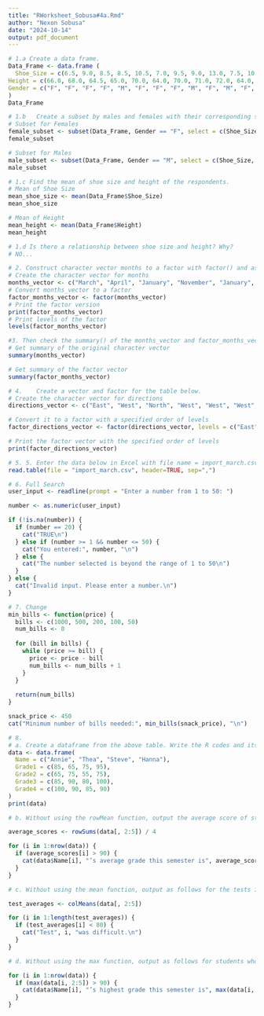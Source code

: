 ```yaml
---
title: "RWorksheet_Sobusa#4a.Rmd"
author: "Nexon Sobusa"
date: "2024-10-14"
output: pdf_document
---
```


```r
# 1.a Create a data frame.
Data_Frame <- data.frame (
  Shoe_Size = c(6.5, 9.0, 8.5, 8.5, 10.5, 7.0, 9.5, 9.0, 13.0, 7.5, 10.5, 8.5, 12.0, 10.5, 13.0, 11.5, 8.5, 5.0, 10.0, 6.5, 7.5, 8.5, 10.5, 8.5, 10.5, 11.0, 9.0, 13.0),
Height = c(66.0, 68.0, 64.5, 65.0, 70.0, 64.0, 70.0, 71.0, 72.0, 64.0, 74.75, 67.0, 71.0, 71.0, 77.0, 72.0, 59.0, 62.0, 72.0, 66.0, 64.0, 67.0, 73.0, 69.0, 72.0, 70.0, 69.0, 70.0),
Gender = c("F", "F", "F", "F", "M", "F", "F", "F", "M", "F", "M", "F", "M", "M", "M", "M", "F", "F", "M", "F", "F", "M", "M", "F", "M", "M", "M", "M")
)
Data_Frame
```

```r
# 1.b	Create a subset by males and females with their corresponding shoe size and height. 
# Subset for Females
female_subset <- subset(Data_Frame, Gender == "F", select = c(Shoe_Size, Height))
female_subset

# Subset for Males
male_subset <- subset(Data_Frame, Gender == "M", select = c(Shoe_Size, Height))
male_subset
```
```r
# 1.c Find the mean of shoe size and height of the respondents. 
# Mean of Shoe Size
mean_shoe_size <- mean(Data_Frame$Shoe_Size)
mean_shoe_size

# Mean of Height
mean_height <- mean(Data_Frame$Height)
mean_height
```
```r
# 1.d Is there a relationship between shoe size and height? Why?
# NO...
```
```r
# 2. Construct character vector months to a factor with factor() and assign the result to factor_months_vector.
# Create the character vector for months
months_vector <- c("March", "April", "January", "November", "January", "September", "October", "September", "November", "August", "January", "November", "November", "February", "May", "August", "July", "December", "August", "August", "September", "November", "February", "April")
# Convert months_vector to a factor
factor_months_vector <- factor(months_vector)
# Print the factor version
print(factor_months_vector)
# Print levels of the factor
levels(factor_months_vector)

```
```r
#3.	Then check the summary() of the months_vector and factor_months_vector. | Inter- pret the results of both vectors. Are they both equally useful in this case?
# Get summary of the original character vector
summary(months_vector)

# Get summary of the factor vector
summary(factor_months_vector)

```
```r
# 4.	Create a vector and factor for the table below.
# Create the character vector for directions
directions_vector <- c("East", "West", "North", "West", "West", "West", "North", "North")

# Convert it to a factor with a specified order of levels
factor_directions_vector <- factor(directions_vector, levels = c("East", "West", "North"))

# Print the factor vector with the specified order of levels
print(factor_directions_vector)
```
```r
# 5. 5.	Enter the data below in Excel with file name = import_march.csv
read.table(file = "import_march.csv", header=TRUE, sep=",")

```

```r
# 6. Full Search
user_input <- readline(prompt = "Enter a number from 1 to 50: ")

number <- as.numeric(user_input)

if (!is.na(number)) {
  if (number == 20) {
    cat("TRUE\n")
  } else if (number >= 1 && number <= 50) {
    cat("You entered:", number, "\n")
  } else {
    cat("The number selected is beyond the range of 1 to 50\n")
  }
} else {
  cat("Invalid input. Please enter a number.\n")
}
```

```r
# 7. Change
min_bills <- function(price) {
  bills <- c(1000, 500, 200, 100, 50)
  num_bills <- 0
  
  for (bill in bills) {
    while (price >= bill) {
      price <- price - bill
      num_bills <- num_bills + 1
    }
  }
  
  return(num_bills)
}

snack_price <- 450  
cat("Minimum number of bills needed:", min_bills(snack_price), "\n")
```

```r
# 8.
# a. Create a dataframe from the above table. Write the R codes and its output.
data <- data.frame(
  Name = c("Annie", "Thea", "Steve", "Hanna"),
  Grade1 = c(85, 65, 75, 95),
  Grade2 = c(65, 75, 55, 75),
  Grade3 = c(85, 90, 80, 100),
  Grade4 = c(100, 90, 85, 90)
)
print(data)

# b. Without using the rowMean function, output the average score of students whose average math score over 90 points during the semester. write R code and its output.

average_scores <- rowSums(data[, 2:5]) / 4

for (i in 1:nrow(data)) {
  if (average_scores[i] > 90) {
    cat(data$Name[i], "’s average grade this semester is", average_scores[i], "\n")
  }
}

# c. Without using the mean function, output as follows for the tests in which the average score was less than 80 out of 4 tests.

test_averages <- colMeans(data[, 2:5])

for (i in 1:length(test_averages)) {
  if (test_averages[i] < 80) {
    cat("Test", i, "was difficult.\n")
  }
}

# d. Without using the max function, output as follows for students whose highest score for a semester exceeds 90 points.

for (i in 1:nrow(data)) {
  if (max(data[i, 2:5]) > 90) {
    cat(data$Name[i], "’s highest grade this semester is", max(data[i, 2:5]), "\n")
  }
}
```

